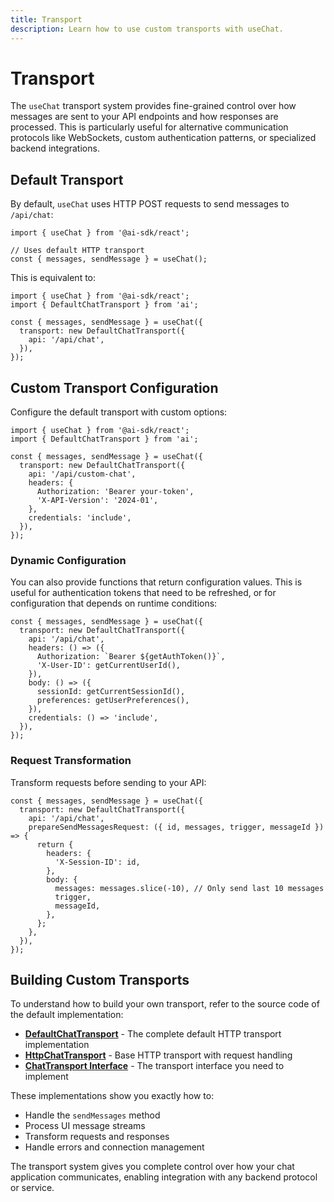---
title: Transport
description: Learn how to use custom transports with useChat.
---

# Transport

The `useChat` transport system provides fine-grained control over how messages are sent to your API endpoints and how responses are processed. This is particularly useful for alternative communication protocols like WebSockets, custom authentication patterns, or specialized backend integrations.

## Default Transport

By default, `useChat` uses HTTP POST requests to send messages to `/api/chat`:

```tsx
import { useChat } from '@ai-sdk/react';

// Uses default HTTP transport
const { messages, sendMessage } = useChat();
```

This is equivalent to:

```tsx
import { useChat } from '@ai-sdk/react';
import { DefaultChatTransport } from 'ai';

const { messages, sendMessage } = useChat({
  transport: new DefaultChatTransport({
    api: '/api/chat',
  }),
});
```

## Custom Transport Configuration

Configure the default transport with custom options:

```tsx
import { useChat } from '@ai-sdk/react';
import { DefaultChatTransport } from 'ai';

const { messages, sendMessage } = useChat({
  transport: new DefaultChatTransport({
    api: '/api/custom-chat',
    headers: {
      Authorization: 'Bearer your-token',
      'X-API-Version': '2024-01',
    },
    credentials: 'include',
  }),
});
```

### Dynamic Configuration

You can also provide functions that return configuration values. This is useful for authentication tokens that need to be refreshed, or for configuration that depends on runtime conditions:

```tsx
const { messages, sendMessage } = useChat({
  transport: new DefaultChatTransport({
    api: '/api/chat',
    headers: () => ({
      Authorization: `Bearer ${getAuthToken()}`,
      'X-User-ID': getCurrentUserId(),
    }),
    body: () => ({
      sessionId: getCurrentSessionId(),
      preferences: getUserPreferences(),
    }),
    credentials: () => 'include',
  }),
});
```

### Request Transformation

Transform requests before sending to your API:

```tsx
const { messages, sendMessage } = useChat({
  transport: new DefaultChatTransport({
    api: '/api/chat',
    prepareSendMessagesRequest: ({ id, messages, trigger, messageId }) => {
      return {
        headers: {
          'X-Session-ID': id,
        },
        body: {
          messages: messages.slice(-10), // Only send last 10 messages
          trigger,
          messageId,
        },
      };
    },
  }),
});
```

## Building Custom Transports

To understand how to build your own transport, refer to the source code of the default implementation:

- **[DefaultChatTransport](https://github.com/vercel/ai/blob/main/packages/ai/src/ui/default-chat-transport.ts)** - The complete default HTTP transport implementation
- **[HttpChatTransport](https://github.com/vercel/ai/blob/main/packages/ai/src/ui/http-chat-transport.ts)** - Base HTTP transport with request handling
- **[ChatTransport Interface](https://github.com/vercel/ai/blob/main/packages/ai/src/ui/chat-transport.ts)** - The transport interface you need to implement

These implementations show you exactly how to:

- Handle the `sendMessages` method
- Process UI message streams
- Transform requests and responses
- Handle errors and connection management

The transport system gives you complete control over how your chat application communicates, enabling integration with any backend protocol or service.

